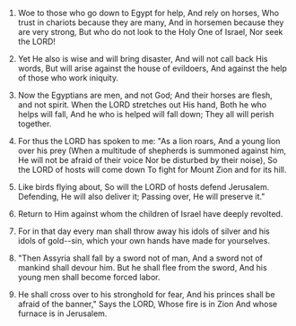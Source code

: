 
1. Woe to those who go down to Egypt for help, And rely on horses, Who trust in chariots because they are many, And in horsemen because they are very strong, But who do not look to the Holy One of Israel, Nor seek the LORD!

2. Yet He also is wise and will bring disaster, And will not call back His words, But will arise against the house of evildoers, And against the help of those who work iniquity.

3. Now the Egyptians are men, and not God; And their horses are flesh, and not spirit. When the LORD stretches out His hand, Both he who helps will fall, And he who is helped will fall down; They all will perish together.

4. For thus the LORD has spoken to me: "As a lion roars, And a young lion over his prey (When a multitude of shepherds is summoned against him, He will not be afraid of their voice Nor be disturbed by their noise), So the LORD of hosts will come down To fight for Mount Zion and for its hill.

5. Like birds flying about, So will the LORD of hosts defend Jerusalem. Defending, He will also deliver it; Passing over, He will preserve it."

6. Return to Him against whom the children of Israel have deeply revolted.

7. For in that day every man shall throw away his idols of silver and his idols of gold--sin, which your own hands have made for yourselves.

8. "Then Assyria shall fall by a sword not of man, And a sword not of mankind shall devour him. But he shall flee from the sword, And his young men shall become forced labor.

9. He shall cross over to his stronghold for fear, And his princes shall be afraid of the banner," Says the LORD, Whose fire is in Zion And whose furnace is in Jerusalem.


